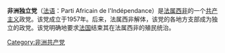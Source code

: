 {{共产党}}
'''非洲独立党'''（[[法语|法语]]：Parti Africain de l'Indépendance）是[[法属西非|法属西非]]的一个[[共产主义|共产主义]]政党。该党成立于1957年。后来，法属西非解体，该党的各地方支部成为独立的政党。该党明确地要求[[法国|法国]]结束其在法属西非的殖民统治。
[[Category:非洲共产党|Category:非洲共产党]]